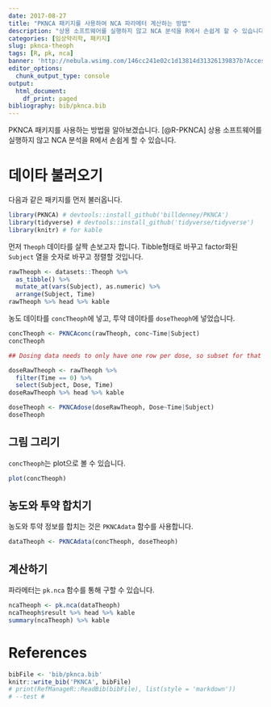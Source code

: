 ```yaml
---
date: 2017-08-27
title: "PKNCA 패키지를 사용하여 NCA 파라메터 계산하는 방법"
description: "상용 소프트웨어를 실행하지 않고 NCA 분석을 R에서 손쉽게 할 수 있습니다."
categories: [임상약리학, 패키지]
slug: pknca-theoph
tags: [R, pk, nca]
banner: 'http://nebula.wsimg.com/146cc241e02c1d13814d31326139837b?AccessKeyId=B1DA3201CA0E71AC7442&disposition=0&alloworigin=1'
editor_options: 
  chunk_output_type: console
output:
  html_document:
    df_print: paged
bibliography: bib/pknca.bib
---
```


PKNCA 패키지를 사용하는 방법을 알아보겠습니다.  [@R-PKNCA] 상용 소프트웨어를 실행하지 않고 NCA 분석을 R에서 손쉽게 할 수 있습니다.

# 데이타 불러오기

다음과 같은 패키지를 먼저 불러옵니다.

```r
library(PKNCA) # devtools::install_github('billdenney/PKNCA')
library(tidyverse) # devtools::install_github('tidyverse/tidyverse')
library(knitr) # for kable
```

먼저 `Theoph` 데이타를 살짝 손보고자 합니다. Tibble형태로 바꾸고 factor화된 `Subject` 열을 숫자로 바꾸고 정렬할 것입니다.

```r
rawTheoph <- datasets::Theoph %>% 
  as_tibble() %>% 
  mutate_at(vars(Subject), as.numeric) %>% 
  arrange(Subject, Time)
rawTheoph %>% head %>% kable
```

농도 데이타를 `concTheoph`에 넣고, 투약 데이타를 `doseTheoph`에 넣었습니다. 

```r
concTheoph <- PKNCAconc(rawTheoph, conc~Time|Subject)
concTheoph

## Dosing data needs to only have one row per dose, so subset for that first.

doseRawTheoph <- rawTheoph %>% 
  filter(Time == 0) %>% 
  select(Subject, Dose, Time)
doseRawTheoph %>% head %>% kable

doseTheoph <- PKNCAdose(doseRawTheoph, Dose~Time|Subject)
doseTheoph
```

## 그림 그리기

`concTheoph`는 plot으로 볼 수 있습니다.

```r
plot(concTheoph)
```

## 농도와 투약 합치기

농도와 투약 정보를 합치는 것은 `PKNCAdata` 함수를 사용합니다.

```r
dataTheoph <- PKNCAdata(concTheoph, doseTheoph)
```

## 계산하기

파라메터는 `pk.nca` 함수를 통해 구할 수 있습니다.

```r
ncaTheoph <- pk.nca(dataTheoph)
ncaTheoph$result %>% head %>% kable
summary(ncaTheoph) %>% kable
```

# References

```r
bibFile <- 'bib/pknca.bib'
knitr::write_bib('PKNCA', bibFile)
# print(RefManageR::ReadBib(bibFile), list(style = 'markdown'))
# --test #
```

